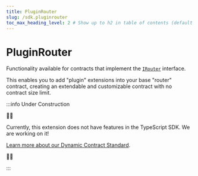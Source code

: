 ---
title: PluginRouter
slug: /sdk.pluginrouter
toc_max_heading_level: 2 # Show up to h2 in table of contents (default is up to h3)
---

# PluginRouter

Functionality available for contracts that implement the [`IRouter`](/contracts/IRouter) interface.

This enables you to add "plugin" extensions into your base "router" contract, creating an extendable
and customizable contract with no contract size limit.

:::info Under Construction

🚧👷

Currently, this extension does not have features in the TypeScript SDK. We are working on it!

[Learn more about our Dynamic Contract Standard](https://github.com/thirdweb-dev/dynamic-contracts).

🚧👷

:::
